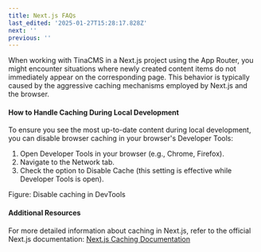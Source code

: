 ```yaml
---
title: Next.js FAQs
last_edited: '2025-01-27T15:28:17.828Z'
next: ''
previous: ''
---
```


When working with TinaCMS in a Next.js project using the App Router, you might encounter situations where newly created content items do not immediately appear on the corresponding page. This behavior is typically caused by the aggressive caching mechanisms employed by Next.js and the browser.

#### How to Handle Caching During Local Development

To ensure you see the most up-to-date content during local development, you can disable browser caching in your browser's Developer Tools:

1. Open Developer Tools in your browser (e.g., Chrome, Firefox).
2. Navigate to the Network tab.
3. Check the option to Disable Cache (this setting is effective while Developer Tools is open).

Figure: Disable caching in DevTools

#### Additional Resources

For more detailed information about caching in Next.js, refer to the official Next.js documentation:
[Next.js Caching Documentation](https://nextjs.org/docs/app/building-your-application/caching)
